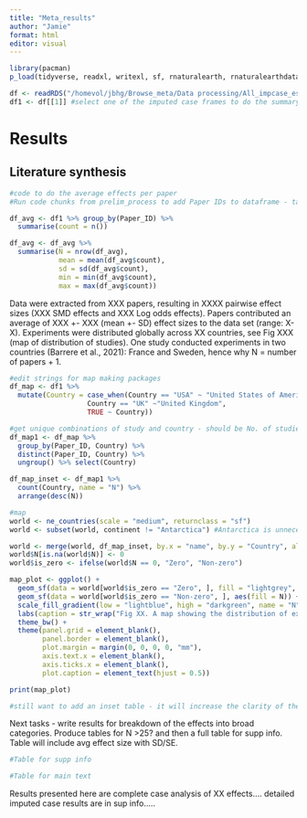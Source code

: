 ```yaml
---
title: "Meta_results"
author: "Jamie"
format: html
editor: visual
---
```


```r
library(pacman)
p_load(tidyverse, readxl, writexl, sf, rnaturalearth, rnaturalearthdata)
```

```r
df <- readRDS("/homevol/jbhg/Browse_meta/Data processing/All_impcase_es")
df1 <- df[[1]] #select one of the imputed case frames to do the summary statistics of literature synthesis.
```


# Results

## Literature synthesis

```r
#code to do the average effects per paper
#Run code chunks from prelim_process to add Paper IDs to dataframe - take df1

df_avg <- df1 %>% group_by(Paper_ID) %>% 
  summarise(count = n())

df_avg <- df_avg %>% 
  summarise(N = nrow(df_avg),
            mean = mean(df_avg$count),
            sd = sd(df_avg$count),
            min = min(df_avg$count),
            max = max(df_avg$count))
```

Data were extracted from XXX papers, resulting in XXXX pairwise effect sizes (XXX SMD effects and XXX Log odds effects). Papers contributed an average of XXX +- XXX (mean +- SD) effect sizes to the data set (range: X-X). Experiments were distributed globally across XX countries, see Fig XXX (map of distribution of studies). One study conducted experiments in two countries (Barrere et al., 2021): France and Sweden, hence why N = number of papers + 1.

```r
#edit strings for map making packages
df_map <- df1 %>% 
  mutate(Country = case_when(Country == "USA" ~ "United States of America",
                   Country == "UK" ~"United Kingdom",
                   TRUE ~ Country))

#get unique combinations of study and country - should be No. of studies + 1 because of Barrere et al
df_map1 <- df_map %>% 
  group_by(Paper_ID, Country) %>% 
  distinct(Paper_ID, Country) %>% 
  ungroup() %>% select(Country)

df_map_inset <- df_map1 %>% 
  count(Country, name = "N") %>% 
  arrange(desc(N))

#map
world <- ne_countries(scale = "medium", returnclass = "sf")
world <- subset(world, continent != "Antarctica") #Antarctica is unnecessary for this map - no forests

world <- merge(world, df_map_inset, by.x = "name", by.y = "Country", all.x = TRUE)
world$N[is.na(world$N)] <- 0
world$is_zero <- ifelse(world$N == 0, "Zero", "Non-zero")

map_plot <- ggplot() +
  geom_sf(data = world[world$is_zero == "Zero", ], fill = "lightgrey", color = "black") +
  geom_sf(data = world[world$is_zero == "Non-zero", ], aes(fill = N)) +
  scale_fill_gradient(low = "lightblue", high = "darkgreen", name = "N") +
  labs(caption = str_wrap("Fig XX. A map showing the distribution of experimental locations globally. Grey denotes N = 0. Inset table shows the number of papers that conducted experiments in given countries; note that N = No. of papers + 1 as Barrere et al. (2021) conducted experiments in both France and Sweden.", width = 110)) +
  theme_bw() +
  theme(panel.grid = element_blank(),
        panel.border = element_blank(),
        plot.margin = margin(0, 0, 0, 0, "mm"),
        axis.text.x = element_blank(),
        axis.ticks.x = element_blank(),
        plot.caption = element_text(hjust = 0.5))

print(map_plot)

#still want to add an inset table - it will increase the clarity of the figure as some of the small numbers are not easy to discern based solely on colour or make USA single colour then the others will be spread better?
```

Next tasks - write results for breakdown of the effects into broad categories. Produce tables for N \>25? and then a full table for supp info. Table will include avg effect size with SD/SE.

```r
#Table for supp info 

```

```r
#Table for main text


```

Results presented here are complete case analysis of XX effects.... detailed imputed case results are in sup info.....
